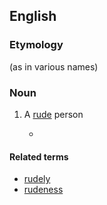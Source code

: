 ==English==

===Etymology===
{{suffix|rude|by|alt2=sby|lang=en}} (as in various names)

===Noun===
{{en-noun}} 

# {{context|archaic|lang=en}} A [[rude]] person
#* {{quote-book|year=1601|title=[[w:Twelfth Night|Twelfth Night]]|author=[[w:William Shakespeare|William Shakespeare]]|section=Act IV, scene I|passage=Will it be ever thus? Ungracious wretch, / Fit for the mountains and the barbarous caves, / Where manners ne'er were preach'd! out of my sight! / Be not offended, dear Cesario. / '''Rudesby''', be gone!}}

====Related terms====
* [[rudely]]
* [[rudeness]]